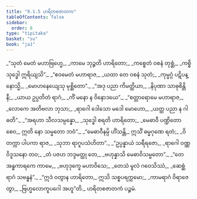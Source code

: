 ```yaml
---
title: "9.1.5 ဟရိတစဇာတက"
tableOfContents: false
sidebar:
  order: 8
type: "tipitaka"
basket: "su"
book: "ja1"
---
```



<DynamicBreadcrumb />

<Division number="40" book="ja1">

<Paragraph number="1824" type="verses" book="ja1">
_“သုတံ မေတံ မဟာဗြဟ္မေ,_  
_ကာမေ ဘုဉ္ဇတိ ဟာရိတော;_  
_ကစ္စေတံ ဝစနံ တုစ္ဆံ,_  
_ကစ္စိ သုဒ္ဓေါ ဣရိယျသိ”._  

</Paragraph>

</Division>
<Division number="41" book="ja1">

<Paragraph number="1825" type="verses" book="ja1">
_“ဧဝမေတံ မဟာရာဇ,_  
_ယထာ တေ ဝစနံ သုတံ;_  
_ကုမ္မဂ္ဂံ ပဋိပန္နောသ္မိ,_  
_မောဟနေယျေသု မုစ္ဆိတော”._  

</Paragraph>

</Division>
<Division number="42" book="ja1">

<Paragraph number="1826" type="verses" book="ja1">
_“အဒု ပညာ ကိမတ္ထိယာ,_  
_နိပုဏာ သာဓုစိန္တိနီ;_  
_ယာယ ဥပ္ပတိတံ ရာဂံ,_  
_ကိံ မနော န ဝိနောဒယေ”._  

</Paragraph>

</Division>
<Division number="43" book="ja1">

<Paragraph number="1827" type="verses" book="ja1">
_“စတ္တာရောမေ မဟာရာဇ,_  
_လောကေ အတိဗလာ ဘုသာ;_  
_ရာဂေါ ဒေါသော မဒေါ မောဟော,_  
_ယတ္ထ ပညာ န ဂါဓတိ”._  

</Paragraph>

</Division>
<Division number="44" book="ja1">

<Paragraph number="1828" type="verses" book="ja1">
_“အရဟာ သီလသမ္ပန္နော,_  
_သုဒ္ဓေါ စရတိ ဟာရိတော;_  
_မေဓာဝီ ပဏ္ဍိတော စေဝ,_  
ဣတိ နော သမ္မတော ဘဝံ”._  

</Paragraph>

</Division>
<Division number="45" book="ja1">

<Paragraph number="1829" type="verses" book="ja1">
_“မေဓာဝီနမ္ပိ ဟိံသန္တိ,_  
ဣသိံ ဓမ္မဂုဏေ ရတံ;_  
_ဝိတက္ကာ ပါပကာ ရာဇ,_  
_သုဘာ ရာဂူပသံဟိတာ”._  

</Paragraph>

</Division>
<Division number="46" book="ja1">

<Paragraph number="1830" type="verses" book="ja1">
_“ဥပ္ပန္နာယံ သရီရဇော,_  
_ရာဂေါ ဝဏ္ဏဝိဒူသနော တဝ;_  
_တံ ပဇဟ ဘဒ္ဒမတ္ထု တေ,_  
_ဗဟုန္နာသိ မေဓာဝိသမ္မတော”._  

</Paragraph>

</Division>
<Division number="47" book="ja1">

<Paragraph number="1831" type="verses" book="ja1">
_“တေ အန္ဓကာရကေ ကာမေ,_  
_ဗဟုဒုက္ခေ မဟာဝိသေ;_  
_တေသံ မူလံ ဂဝေသိဿံ,_  
_ဆေစ္ဆံ ရာဂံ သဗန္ဓနံ”._  

</Paragraph>

</Division>
<Division number="48" book="ja1">

<Paragraph number="1832" type="verses" book="ja1">
_“ဣဒံ ဝတွာန ဟာရိတော,_  
ဣသိ သစ္စပရက္ကမော;_  
_ကာမရာဂံ ဝိရာဇေတွာ,_  
_ဗြဟ္မလောကူပဂေါ အဟူ”တိ._  


</Paragraph>
</Division>

<Paragraph number="1833" type="center" book="ja1">
ဟရိတစဇာတကံ ပဉ္စမံ.
</Paragraph>